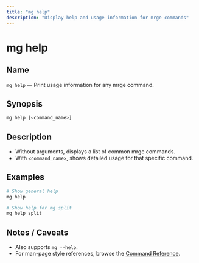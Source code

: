 ```yaml
---
title: "mg help"
description: "Display help and usage information for mrge commands"
---
```


# mg help

## Name

`mg help` — Print usage information for any mrge command.

## Synopsis

```bash
mg help [<command_name>]
```

## Description

- Without arguments, displays a list of common mrge commands.
- With `<command_name>`, shows detailed usage for that specific command.

## Examples

```bash
# Show general help
mg help

# Show help for mg split
mg help split
```

## Notes / Caveats

- Also supports `mg --help`.
- For man-page style references, browse the [Command Reference](/reference/mg-init).
